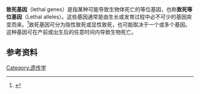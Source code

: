 '''致死基因'''（lethal genes）是指某种可能导致生物体死亡的等位基因，也称'''致死等位基因'''（Lethal alleles）。这些基因通常是由生长或发育过程中必不可少的基因突变而来。<ref>{{Cite journal|title=Lethal Genes and Analysis of Differentiation|last=Gluecksohn-Waelsch|first=Salome|date=1963|journal=Science|issue=3597|doi=10.1126/science.142.3597.1269|volume=142|pages=1269–76|pmid=14074837}}</ref>致死基因可分为隐性致死或显性致死，也可能取决于一个或多个基因。这种基因可在产前或出生后的任意时间内导致生物死亡。

==参考资料==
{{reflist}}
{{遗传学}}
{{遗传学小作品}}
[[Category:遗传学|Category:遗传学]]